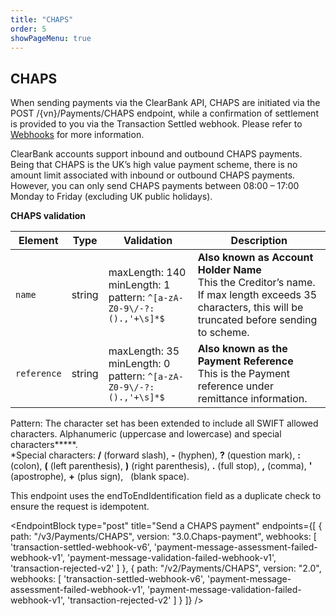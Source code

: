 ```yaml
---
title: "CHAPS"
order: 5
showPageMenu: true
---
```



## CHAPS

When sending payments via the ClearBank API, CHAPS are initiated via the POST /{vn}/Payments/CHAPS endpoint, while a confirmation of settlement is provided to you via the Transaction Settled webhook.
Please refer to [Webhooks](/docs/webhooks) for more information.

ClearBank accounts support inbound and outbound CHAPS payments. Being that CHAPS is the UK’s high value payment scheme, there is no amount limit associated with inbound or outbound CHAPS payments.
However, you can only send CHAPS payments between 08:00 – 17:00 Monday to Friday (excluding UK public holidays).

**CHAPS validation**

| Element     | Type   | Validation                                                                      | Description                                                                                                                                                                                           |
|-------------|--------|---------------------------------------------------------------------------------|-------------------------------------------------------------------------------------------------------------------------------------------------------------------------------------------------------|
| `name`      | string | maxLength: 140<br /> minLength: 1 <br /> pattern: `^[a-zA-Z0-9\/-?:().,'+\s]*$` | **Also known as Account Holder Name** <br /> This the Creditor’s name.<br /> If max length exceeds 35 characters, this will be truncated before sending to scheme.                                   |
| `reference` | string | maxLength: 35 <br /> minLength: 0 <br /> pattern: `^[a-zA-Z0-9\/-?:().,'+\s]*$` | **Also known as the Payment Reference** <br /> This is the Payment reference under remittance information.  |

Pattern: The character set has been extended to include all SWIFT allowed characters. Alphanumeric (uppercase and lowercase) and special characters*****.<br />
*Special characters: **/** (forward slash), **-** (hyphen), **?** (question mark), **:** (colon), **(** (left parenthesis), **)** (right parenthesis), **.** (full stop), **,** (comma), **'** (apostrophe), **+** (plus sign), &nbsp; (blank space).

This endpoint uses the endToEndIdentification field as a duplicate check to ensure the request is idempotent.   

<EndpointBlock
    type="post"
    title="Send a CHAPS payment"
    endpoints={[
    {
        path: "/v3/Payments/CHAPS",
        version: "3.0.Chaps-payment",
        webhooks: [
        'transaction-settled-webhook-v6',
        'payment-message-assessment-failed-webhook-v1',
        'payment-message-validation-failed-webhook-v1',
        'transaction-rejected-v2'
        ]
    },
    {
        path: "/v2/Payments/CHAPS",
        version: "2.0",
        webhooks: [
        'transaction-settled-webhook-v6',
        'payment-message-assessment-failed-webhook-v1',
        'payment-message-validation-failed-webhook-v1',
        'transaction-rejected-v2'
        ]
    }
    ]}
/>
